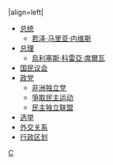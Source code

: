 {{politbox|country=佛得角|image=Coat_of_arms_of_Cape_Verde.svg|size=125|title=佛得角|}}
|align=left|
*[[佛得角总统|总统]]
**[[若泽·马里亚·内维斯]]
*[[佛得角总理|总理]]
**[[烏利塞斯·科雷亞·席爾瓦]]
*[[國民議會 (維德角)|国民议会]]
*[[佛得角政党列表|政党]]
**[[佛得角非洲独立党|非洲独立党]] 
**[[争取民主运动 (維德角)|爭取民主运动]]
**[[佛得角民主独立联盟|民主独立联盟]]
*[[佛得角大选|选举]]
*[[佛得角外交关系|外交关系]]
*[[佛得角行政区划|行政区划]]
{{politicsboxend|country=佛得角政治|}}<noinclude>
[[Category:各国政治导航模板|C]]
</noinclude>